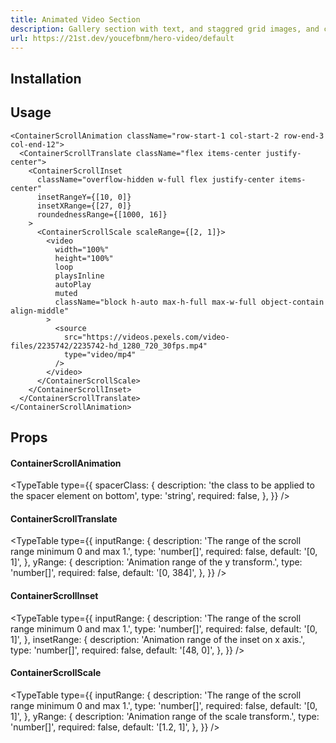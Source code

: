 ```yaml
---
title: Animated Video Section
description: Gallery section with text, and staggred grid images, and cta button.
url: https://21st.dev/youcefbnm/hero-video/default
---
```


<ComponentPreview name="section-video-demo" />

## Installation

<ComponentInstallation name="section-video-demo" />

## Usage

```tsx
<ContainerScrollAnimation className="row-start-1 col-start-2 row-end-3 col-end-12">
  <ContainerScrollTranslate className="flex items-center justify-center">
    <ContainerScrollInset
      className="overflow-hidden w-full flex justify-center items-center"
      insetRangeY={[10, 0]}
      insetXRange={[27, 0]}
      roundednessRange={[1000, 16]}
    >
      <ContainerScrollScale scaleRange={[2, 1]}>
        <video
          width="100%"
          height="100%"
          loop
          playsInline
          autoPlay
          muted
          className="block h-auto max-h-full max-w-full object-contain align-middle"
        >
          <source
            src="https://videos.pexels.com/video-files/2235742/2235742-hd_1280_720_30fps.mp4"
            type="video/mp4"
          />
        </video>
      </ContainerScrollScale>
    </ContainerScrollInset>
  </ContainerScrollTranslate>
</ContainerScrollAnimation>
```

## Props

#### ContainerScrollAnimation

<TypeTable
  type={{
    spacerClass: {
      description: 'the class to be applied to the spacer element on bottom',
      type: 'string',
      required: false,
    },
  }}
/>

#### ContainerScrollTranslate

<TypeTable
  type={{
    inputRange: {
      description: 'The range of the scroll range minimum 0 and max 1.',
      type: 'number[]',
      required: false,
      default: '[0, 1]',
    },
    yRange: {
      description: 'Animation range of the y transform.',
      type: 'number[]',
      required: false,
      default: '[0, 384]',
    },
  }}
/>

#### ContainerScrollInset

<TypeTable
  type={{
    inputRange: {
      description: 'The range of the scroll range minimum 0 and max 1.',
      type: 'number[]',
      required: false,
      default: '[0, 1]',
    },
    insetRange: {
      description: 'Animation range of the inset on x axis.',
      type: 'number[]',
      required: false,
      default: '[48, 0]',
    },
  }}
/>

#### ContainerScrollScale

<TypeTable
  type={{
    inputRange: {
      description: 'The range of the scroll range minimum 0 and max 1.',
      type: 'number[]',
      required: false,
      default: '[0, 1]',
    },
    yRange: {
      description: 'Animation range of the scale transform.',
      type: 'number[]',
      required: false,
      default: '[1.2, 1]',
    },
  }}
/>
````
